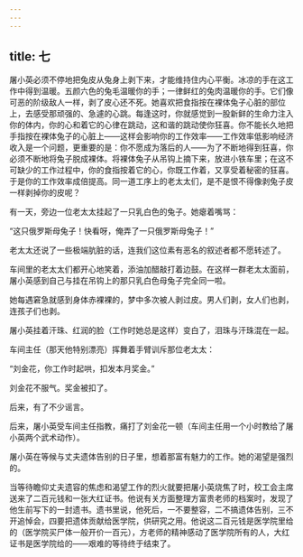 ```yaml
---
---
---
```

title: 七
---




屠小英必须不停地把兔皮从兔身上剥下来，才能维持住内心平衡。冰凉的手在这工作中得到温暖。五颜六色的兔毛温暖你的手；一律鲜红的兔肉温暖你的手。它们像可恶的阶级敌人一样，剥了皮心还不死。她喜欢把食指按在裸体兔子心脏的部位上，去感受那顽强的、急遽的心跳。每逢这时，你就感觉到一股新鲜的生命力注入你的体内，你的心和着它的心律在跳动，这和谐的跳动使你狂喜。你不能长久地把手指按在裸体兔子的心脏上——这样会影响你的工作效率——工作效率低影响经济收入是一个问题，更重要的是：你不愿成为落后的人——为了不断地得到狂喜，你必须不断地将兔子脱成裸体。将裸体兔子从吊钩上摘下来，放进小铁车里；在这不可缺少的工作过程中，你的食指按着它的心，你既工作着，又享受着秘密的狂喜。于是你的工作效率成倍提高。同一道工序上的老太太们，是不是恨不得像剥兔子皮一样剥掉你的皮呢？

有一天，旁边一位老太太挂起了一只乳白色的兔子。她瘪着嘴骂：

“这只俄罗斯母兔子！快看呀，俺弄了一只俄罗斯母兔子！”

老太太还说了一些极端肮脏的话，连我们这位素有恶名的叙述者都不愿转述了。

车间里的老太太们都开心地笑着，添油加醋敲打着边鼓。在这样一群老太太面前，屠小英感到自己与挂在吊钩上的那只乳白色母兔子完全同一啦。

她每遇窘急就感到身体赤裸裸的，梦中多次被人剥过皮。男人们剥，女人们也剥，连孩子们也剥。

屠小英挂着汗珠、红润的脸（工作时她总是这样）变白了，泪珠与汗珠混在一起。

车间主任（那天他特别漂亮）挥舞着手臂训斥那位老太太：

“刘金花，你工作时起哄，扣发本月奖金。”

刘金花不服气。奖金被扣了。

后来，有了不少谣言。

后来，屠小英受车间主任指教，痛打了刘金花一顿（车间主任用一个小时教给了屠小英两个武术动作）。

屠小英在等候与丈夫遗体告别的日子里，想着那富有魅力的工作。她的渴望是强烈的。

当等待瞻仰丈夫遗容的焦虑和渴望工作的烈火就要把屠小英烧焦了时，校工会主席送来了二百元钱和一张大红证书。他说有关方面整理方富贵老师的档案时，发现了他生前写下的一封遗书。遗书里说，他死后，一不要整容，二不搞遗体告别，三不开追悼会，四要把遗体贡献给医学院，供研究之用。他说这二百元钱是医学院里给的（医学院买尸体一般开价一百元），方老师的精神感动了医学院所有的人，大红证书是医学院给的——艰难的等待终于结束了。